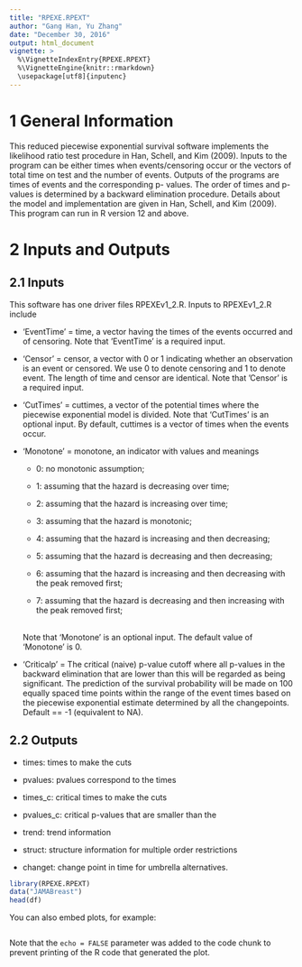 ```yaml
---
title: "RPEXE.RPEXT"
author: "Gang Han, Yu Zhang"
date: "December 30, 2016"
output: html_document
vignette: >
  %\VignetteIndexEntry{RPEXE.RPEXT}
  %\VignetteEngine{knitr::rmarkdown}
  \usepackage[utf8]{inputenc}
---
```


# 1 General Information

This reduced piecewise exponential survival software implements the likelihood ratio test procedure in Han, Schell, and Kim (2009). Inputs to the program can be either times when events/censoring occur or the vectors of total time on test and the number of events. Outputs of the programs are times of events and the corresponding p- values. The order of times and p-values is determined by a backward elimination procedure. Details about the model and implementation are given in Han, Schell, and Kim (2009). This program can run in R version 12 and above.

# 2 Inputs and Outputs
## 2.1 Inputs
This software has one driver files RPEXEv1_2.R. Inputs to RPEXEv1_2.R include

* ‘EventTime’ = time, a vector having the times of the events occurred and of
censoring. Note that ’EventTime’ is a required input.

* ‘Censor’ = censor, a vector with 0 or 1 indicating whether an observation is an event or censored. We use 0 to denote censoring and 1 to denote event. The length of time and censor are identical. Note that ’Censor’ is a required input.

* ‘CutTimes’ = cuttimes, a vector of the potential times where the piecewise exponential model is divided. Note that ‘CutTimes’ is an optional input. By default, cuttimes is a vector of times when the events occur.

* ‘Monotone’ = monotone, an indicator with values and meanings

    + 0: no monotonic assumption;
  
    + 1: assuming that the hazard is decreasing over time; 
  
    + 2: assuming that the hazard is increasing over time;
  
    + 3: assuming that the hazard is monotonic;
    
    + 4: assuming that the hazard is increasing and then decreasing;
    
    + 5: assuming that the hazard is decreasing and then decreasing;
    
    + 6: assuming that the hazard is increasing and then decreasing with the peak removed first;
    
    + 7: assuming that the hazard is decreasing and then increasing with the peak removed first;
    
    <br/>Note that ‘Monotone’ is an optional input. The default value of ‘Monotone’ is 0.
    
* 'Criticalp'  = The critical (naive) p-value cutoff where all p-values in the backward elimination that are lower than this will be regarded as being significant. The prediction of the survival probability will be made on 100 equally spaced time points within the range of the event times based on the piecewise exponential estimate determined by all the changepoints. Default == -1 (equivalent to NA).

## 2.2 Outputs
* times: times to make the cuts

* pvalues: pvalues correspond to the times

* times_c: critical times to make the cuts

* pvalues_c: critical p-values that are smaller than the

* trend: trend information

* struct:  structure information for multiple order restrictions

* changet:  change point in time for umbrella alternatives.

```r
library(RPEXE.RPEXT)
data("JAMABreast")
head(df)

```

You can also embed plots, for example:

```r

```

Note that the `echo = FALSE` parameter was added to the code chunk to prevent printing of the R code that generated the plot.
